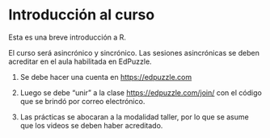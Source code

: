 # Introducción al curso {.unnumbered}

Esta es una breve introducción a R.

El curso será asincrónico y sincrónico. Las sesiones asincrónicas se deben acreditar en el aula habilitada en EdPuzzle.

1.  Se debe hacer una cuenta en <https://edpuzzle.com>

2.  Luego se debe "unir" a la clase <https://edpuzzle.com/join/> con el código que se brindó por correo electrónico.

3.  Las prácticas se abocaran a la modalidad taller, por lo que se asume que los videos se deben haber acreditado.